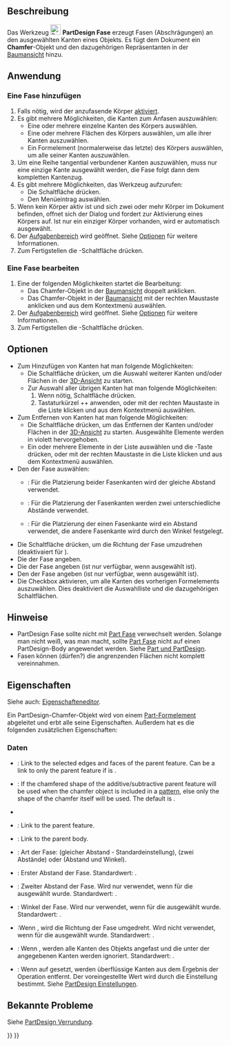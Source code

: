<languages/>

{{Docnav/de
|[[PartDesign_Fillet/de|Verrundung]]
|[[PartDesign_Draft/de|Formschräge]]
|[[PartDesign_Workbench/de|PartDesign]]
|IconL=PartDesign_Fillet.svg
|IconR=PartDesign_Draft.svg
|IconC=Workbench_PartDesign.svg
}}

{{GuiCommand/de
|Name=PartDesign Chamfer
|Name/de=PartDesign Fase
|MenuLocation=Part Design → Modifikationen → Fase
|Workbenches=[[PartDesign_Workbench/de|PartDesign]]
|SeeAlso=[[PartDesign_Fillet/de|Verrundung]]
}}

<span id="Description"></span>
== Beschreibung ==

Das Werkzeug [[Image:PartDesign_Chamfer.svg|24px]] '''PartDesign Fase''' erzeugt Fasen (Abschrägungen) an den ausgewählten Kanten eines Objekts. Es fügt dem Dokument ein '''Chamfer'''-Objekt und den dazugehörigen Repräsentanten in der [[Tree_view/de|Baumansicht]] hinzu.

<span id="Usage"></span>
==Anwendung==

<span id="Add_a_chamfer"></span>
=== Eine Fase hinzufügen ===

# Falls nötig, wird der anzufasende Körper [[PartDesign_Body/de#Activer_Status|aktiviert]].
# Es gibt mehrere Möglichkeiten, die Kanten zum Anfasen auszuwählen:
#* Eine oder mehrere einzelne Kanten des Körpers auswählen.
#* Eine oder mehrere Flächen des Körpers auswählen, um alle ihrer Kanten auszuwählen.
#* Ein Formelement (normalerweise das letzte) des Körpers auswählen, um alle seiner Kanten auszuwählen.
# Um eine Reihe tangential verbundener Kanten auszuwählen, muss nur eine einzige Kante ausgewählt werden, die Fase folgt dann dem kompletten Kantenzug.
# Es gibt mehrere Möglichkeiten, das Werkzeug aufzurufen:
#* Die Schaltfläche {{Button|[[Image:PartDesign_Chamfer.svg|16px]] [[PartDesign_Chamfer/de|Fase]]}} drücken.
#* Den Menüeintrag {{MenuCommand|Part Design → Modifikationen → [[Image:PartDesign_Chamfer.svg|16px]] Fase}} auswählen.
# Wenn kein Körper aktiv ist und sich zwei oder mehr Körper im Dokument befinden, offnet sich der Dialog {{MenuCommand|Active Body Required}} und fordert zur Aktivierung eines Körpers auf. Ist nur ein einziger Körper vorhanden, wird er automatisch ausgewählt.
# Der [[Task_panel/de|Aufgabenbereich]] {{MenuCommand|Parameter der Fase}} wird geöffnet. Siehe [[#Optionen|Optionen]] für weitere Informationen.
# Zum Fertigstellen die {{Button|OK}}-Schaltfläche drücken.

<span id="Edit_a_chamfer"></span>
=== Eine Fase bearbeiten ===

# Eine der folgenden Möglichkeiten startet die Bearbeitung:
#* Das Chamfer-Objekt in der [[Tree_view/de|Baumansicht]] doppelt anklicken.
#* Das Chamfer-Objekt in der [[Tree_view/de|Baumansicht]] mit der rechten Maustaste anklicken und {{MenuCommand|Chamfer bearbeiten}} aus dem Kontextmenü auswählen.
# Der [[Task_panel/de|Aufgabenbereich]] {{MenuCommand|Parameter der Fase}} wird geöffnet. Siehe [[#Optionen|Optionen]] für weitere Informationen.
# Zum Fertigstellen die {{Button|OK}}-Schaltfläche drücken.

<span id="Options"></span>
==Optionen==

* Zum Hinzufügen von Kanten hat man folgende Möglichkeiten:
** Die Schaltfläche {{Button|Hinzufügen}} drücken, um die Auswahl weiterer Kanten und/oder Flächen in der [[3D_view/de|3D-Ansicht]] zu starten.
** Zur Auswahl aller übrigen Kanten hat man folgende Möglichkeiten:
**# Wenn nötig, Schaltfläche {{Button|Hinzufügen}} drücken.
**# Tastaturkürzel {{KEY|Ctrl}}+{{KEY|Shift}}+{{KEY|A}} anwenden, oder mit der rechten Maustaste in die Liste klicken und {{MenuCommand|Alle Kanten verwenden}} aus dem Kontextmenü auswählen.
* Zum Entfernen von Kanten hat man folgende Möglichkeiten:
** Die Schaltfläche {{Button|Entfernen}} drücken, um das Entfernen der Kanten und/oder Flächen in der [[3D_view/de|3D-Ansicht]] zu starten. Ausgewählte Elemente werden in violett hervorgehoben.
** Ein oder mehrere Elemente in der Liste auswählen und die {{KEY|Del}}-Taste drücken, oder mit der rechten Maustaste in die Liste klicken und {{MenuCommand|Entfernen}} aus dem Kontextmenü auswählen.
* Den {{MenuCommand|Typ}} der Fase auswählen:
** {{MenuCommand|Gleiche Distanzen}}: Für die Platzierung beider Fasenkanten wird der gleiche Abstand verwendet.
** {{MenuCommand|Zwei Distanzen}}: Für die Platzierung der Fasenkanten werden zwei unterschiedliche Abstände verwendet.
** {{MenuCommand|Distanz und Winkel}}: Für die Platzierung der einen Fasenkante wird ein Abstand verwendet, die andere Fasenkante wird durch den Winkel festgelegt.  
* Die Schaltfläche {{Button|[[Image:PartDesign_Flip_Direction.svg|16px]] Richtung umkehren}} drücken, um die Richtung der Fase umzudrehen (deaktivaiert für {{MenuCommand|gleiche Distanz}}).
* Die {{MenuCommand|Größe}} der Fase angeben.
* Die {{MenuCommand|Größe 2}} der Fase angeben (ist nur verfügbar, wenn {{MenuCommand|Zwei Distanzen}} ausgewählt ist).
* Den {{MenuCommand|Winkel}} der Fase angeben (ist nur verfügbar, wenn {{MenuCommand|Distanz und Winkel}} ausgewählt ist).
* Die Checkbox {{MenuCommand|Alle Kanten verwenden}} aktivieren, um alle Kanten des vorherigen Formelements auszuwählen. Dies deaktiviert die Auswahlliste und die dazugehörigen Schaltflächen.

<span id="Notes"></span>
==Hinweise==

* PartDesign Fase sollte nicht mit [[Part_Chamfer/de|Part Fase]] verwechselt werden. Solange man nicht weiß, was man macht, sollte [[Part_Chamfer/de|Part Fase]] nicht auf einen PartDesign-Body angewendet werden. Siehe [[Part_and_PartDesign/de|Part und PartDesign]].
* Fasen können (dürfen?) die angrenzenden Flächen nicht komplett vereinnahmen.

<span id="Properties"></span>
==Eigenschaften==

Siehe auch: [[Property_editor/de|Eigenschafteneditor]].

Ein PartDesign-Chamfer-Objekt wird von einem [[Part_Feature/de|Part-Formelement]] abgeleitet und erbt alle seine Eigenschaften. Außerdem hat es die folgenden zusätzlichen Eigenschaften:

<span id="Data"></span>
===Daten===

{{Properties_Title/de|Basis}}

* {{PropertyData/de|Base|LinkSub}}: Link to the selected edges and faces of the parent feature. Can be a link to only the parent feature if {{PropertyData/de|Use All Edges}} is {{TRUE}}.
* {{PropertyData/de|Support Transform|Bool}}: If {{TRUE}} the chamfered shape of the additive/subtractive parent feature will be used when the chamfer object is included in a [[PartDesign_Workbench#Transformation_tools|pattern]], else only the shape of the chamfer itself will be used. The default is {{FALSE}}.
* {{PropertyData/de|Add Sub Shape|PartShape|hidden}}
* {{PropertyData/de|Base Feature|Link|hidden}}: Link to the parent feature.
* {{PropertyData/de|_ Body|LinkHidden|hidden}}: Link to the parent body.

{{Properties_Title/de|Chamfer}}

* {{PropertyData/de|Chamfer Type|Enumeration}}: Art der Fase: {{value|Equal distance}} (gleicher Abstand - Standardeinstellung), {{value|Two distances}} (zwei Abstände) oder {{value|Distance and Angle}} (Abstand und Winkel).
* {{PropertyData/de|Größe|QuantityConstraint}}: Erster Abstand der Fase. Standardwert: {{value|1 mm}}.
* {{PropertyData/de|Größe2|QuantityConstraint}}: Zweiter Abstand der Fase. Wird nur verwendet, wenn für die {{PropertyData/de|Chamfer Type}}  {{Value|Two distances}} ausgewählt wurde. Standardwert: {{value|1 mm}}.
* {{PropertyData/de|Angle|Winkel}}: Winkel der Fase. Wird nur verwendet, wenn für die {{PropertyData/de|Chamfer Type}}  {{Value|Distance and Angle}} ausgewählt wurde. Standardwert: {{value|45 °}}.
* {{PropertyData/de|Flip Direction|Bool}}:Wenn {{TRUE}}, wird die Richtung der Fase umgedreht. Wird nicht verwendet, wenn für die {{PropertyData/de|Chamfer Type}} {{Value|Equal distance}} ausgewählt wurde. Standardwert:  {{FALSE}}.
* {{PropertyData/de|Use All Edges|Bool}}: Wenn {{TRUE}}, werden alle Kanten des Objekts angefast und die unter der {{PropertyData/de|Base}} angegebenen Kanten werden ignoriert. Standardwert: {{FALSE}}.

{{Properties_Title/de|Part Design}}

* {{PropertyData/de|Refine|Bool}}: Wenn auf {{TRUE}} gesetzt, werden überflüssige Kanten aus dem Ergebnis der Operation entfernt. Der voreingestellte Wert wird durch die Einstellung {{MenuCommand|Modell nach skizzenbasierter Operation automatisch aufbereiten}} bestimmt. Siehe [[PartDesign_Preferences/de#Allgemein|PartDesign Einstellungen]].

<span id="Known_issues"></span>
==Bekannte Probleme==

Siehe [[PartDesign_Fillet/de#Bekannte Probleme|PartDesign Verrundung]].


{{Docnav/de
|[[PartDesign_Fillet/de|Verrundung]]
|[[PartDesign_Draft/de|Formschräge]]
|[[PartDesign_Workbench/de|PartDesign]]
|IconL=PartDesign_Fillet.svg
|IconR=PartDesign_Draft.svg
|IconC=Workbench_PartDesign.svg
}}

{{PartDesign Tools navi{{#translation:}}}}
{{Userdocnavi{{#translation:}}}}
